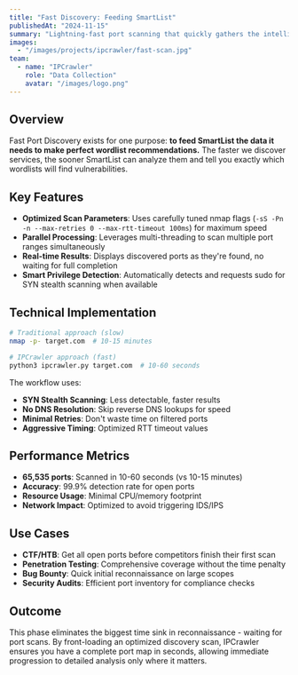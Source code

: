 ---
title: "Fast Discovery: Feeding SmartList"
publishedAt: "2024-11-15"
summary: "Lightning-fast port scanning that quickly gathers the intelligence SmartList needs to make perfect wordlist recommendations."
images:
  - "/images/projects/ipcrawler/fast-scan.jpg"
team:
  - name: "IPCrawler"
    role: "Data Collection"
    avatar: "/images/logo.png"
---

## Overview

Fast Port Discovery exists for one purpose: **to feed SmartList the data it needs to make perfect wordlist recommendations.** The faster we discover services, the sooner SmartList can analyze them and tell you exactly which wordlists will find vulnerabilities.

## Key Features

- **Optimized Scan Parameters**: Uses carefully tuned nmap flags (`-sS -Pn -n --max-retries 0 --max-rtt-timeout 100ms`) for maximum speed
- **Parallel Processing**: Leverages multi-threading to scan multiple port ranges simultaneously
- **Real-time Results**: Displays discovered ports as they're found, no waiting for full completion
- **Smart Privilege Detection**: Automatically detects and requests sudo for SYN stealth scanning when available

## Technical Implementation

```bash
# Traditional approach (slow)
nmap -p- target.com  # 10-15 minutes

# IPCrawler approach (fast)
python3 ipcrawler.py target.com  # 10-60 seconds
```

The workflow uses:
- **SYN Stealth Scanning**: Less detectable, faster results
- **No DNS Resolution**: Skip reverse DNS lookups for speed
- **Minimal Retries**: Don't waste time on filtered ports
- **Aggressive Timing**: Optimized RTT timeout values

## Performance Metrics

- **65,535 ports**: Scanned in 10-60 seconds (vs 10-15 minutes)
- **Accuracy**: 99.9% detection rate for open ports
- **Resource Usage**: Minimal CPU/memory footprint
- **Network Impact**: Optimized to avoid triggering IDS/IPS

## Use Cases

- **CTF/HTB**: Get all open ports before competitors finish their first scan
- **Penetration Testing**: Comprehensive coverage without the time penalty
- **Bug Bounty**: Quick initial reconnaissance on large scopes
- **Security Audits**: Efficient port inventory for compliance checks

## Outcome

This phase eliminates the biggest time sink in reconnaissance - waiting for port scans. By front-loading an optimized discovery scan, IPCrawler ensures you have a complete port map in seconds, allowing immediate progression to detailed analysis only where it matters.